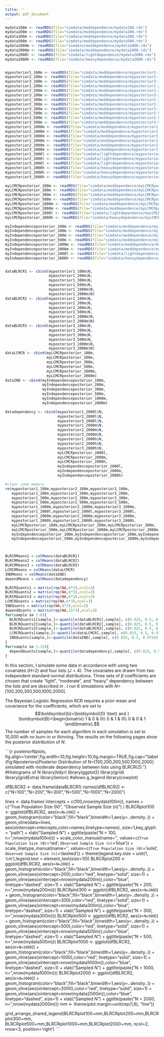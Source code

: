 ```yaml
---
title: ''
output: pdf_document
---
```


\section{Simulations}
\label{Sec:simulations}

```r
mydata100m <- readRDS(file="simdata/moddependence/mydata100.rds")
mydata200m <- readRDS(file="simdata/moddependence/mydata200.rds")
mydata300m <- readRDS(file="simdata/moddependence/mydata300.rds")
mydata500m <- readRDS(file="simdata/moddependence/mydata500.rds")
mydata1000m <- readRDS(file="simdata/moddependence/mydata1000.rds")
mydata2000m <- readRDS(file="simdata/moddependence/mydata2000.rds")
mydata2000l <- readRDS(file="simdata/lightdependence/mydata2000.rds")
mydata2000h <- readRDS(file="simdata/heavydependence/mydata2000.rds")


myposterior1_100m <- readRDS(file="simdata/moddependence/myposterior1-100.rds")
myposterior2_100m <- readRDS(file="simdata/moddependence/myposterior2-100.rds")
myposterior3_100m <- readRDS(file="simdata/moddependence/myposterior3-100.rds")
myposterior1_200m <- readRDS(file="simdata/moddependence/myposterior1-200.rds")
myposterior2_200m <- readRDS(file="simdata/moddependence/myposterior2-200.rds")
myposterior3_200m <- readRDS(file="simdata/moddependence/myposterior3-200.rds")
myposterior1_300m <- readRDS(file="simdata/moddependence/myposterior1-300.rds")
myposterior2_300m <- readRDS(file="simdata/moddependence/myposterior2-300.rds")
myposterior3_300m <- readRDS(file="simdata/moddependence/myposterior3-300.rds")
myposterior1_500m <- readRDS(file="simdata/moddependence/myposterior1-500.rds")
myposterior2_500m <- readRDS(file="simdata/moddependence/myposterior2-500.rds")
myposterior3_500m <- readRDS(file="simdata/moddependence/myposterior3-500.rds")
myposterior1_1000m <- readRDS(file="simdata/moddependence/myposterior1-1000.rds")
myposterior2_1000m <- readRDS(file="simdata/moddependence/myposterior2-1000.rds")
myposterior3_1000m <- readRDS(file="simdata/moddependence/myposterior3-1000.rds")
myposterior1_2000m <- readRDS(file="simdata/moddependence/myposterior1-2000.rds")
myposterior2_2000m <- readRDS(file="simdata/moddependence/myposterior2-2000.rds")
myposterior3_2000m <- readRDS(file="simdata/moddependence/myposterior3-2000.rds")
myposterior1_2000l <- readRDS(file="simdata/lightdependence/myposterior1-2000.rds")
myposterior2_2000l <- readRDS(file="simdata/lightdependence/myposterior2-2000.rds")
myposterior3_2000l <- readRDS(file="simdata/lightdependence/myposterior3-2000.rds")
myposterior1_2000h <- readRDS(file="simdata/heavydependence/myposterior1-2000.rds")
myposterior2_2000h <- readRDS(file="simdata/heavydependence/myposterior2-2000.rds")
myposterior3_2000h <- readRDS(file="simdata/heavydependence/myposterior3-2000.rds")

myLCMCRposterior_100m <- readRDS(file="simdata/moddependence/myLCMCRposterior100.rds")
myLCMCRposterior_200m <- readRDS(file="simdata/moddependence/myLCMCRposterior200.rds")
myLCMCRposterior_300m <- readRDS(file="simdata/moddependence/myLCMCRposterior300.rds")
myLCMCRposterior_500m <- readRDS(file="simdata/moddependence/myLCMCRposterior500.rds")
myLCMCRposterior_1000m <- readRDS(file="simdata/moddependence/myLCMCRposterior1000.rds")
myLCMCRposterior_2000m <- readRDS(file="simdata/moddependence/myLCMCRposterior2000.rds")
myLCMCRposterior_2000l <- readRDS(file="simdata/lightdependence/myLCMCRposterior2000.rds")
myLCMCRposterior_2000h <- readRDS(file="simdata/heavydependence/myLCMCRposterior2000.rds")

myIndependenceposterior_100m <- readRDS(file="simdata/moddependence/myIndependenceposterior100.rds")
myIndependenceposterior_200m <- readRDS(file="simdata/moddependence/myIndependenceposterior200.rds")
myIndependenceposterior_300m <- readRDS(file="simdata/moddependence/myIndependenceposterior300.rds")
myIndependenceposterior_500m <- readRDS(file="simdata/moddependence/myIndependenceposterior500.rds")
myIndependenceposterior_1000m <- readRDS(file="simdata/moddependence/myIndependenceposterior1000.rds")
myIndependenceposterior_2000m <- readRDS(file="simdata/moddependence/myIndependenceposterior2000.rds")
myIndependenceposterior_2000l <- readRDS(file="simdata/lightdependence/myIndependenceposterior2000.rds")
myIndependenceposterior_2000h <- readRDS(file="simdata/heavydependence/myIndependenceposterior2000.rds")


dataBLRCR1 <- cbind(myposterior1_100m$N,
                    myposterior1_200m$N,
                    myposterior1_300m$N,
                    myposterior1_500m$N,
                    myposterior1_1000m$N,
                    myposterior1_2000m$N)
dataBLRCR2 <- cbind(myposterior2_100m$N,
                    myposterior2_200m$N,
                    myposterior2_300m$N,
                    myposterior2_500m$N,
                    myposterior2_1000m$N,
                    myposterior2_2000m$N)
dataBLRCR3 <- cbind(myposterior3_100m$N,
                    myposterior3_200m$N,
                    myposterior3_300m$N,
                    myposterior3_500m$N,
                    myposterior3_1000m$N,
                    myposterior3_2000m$N)
dataLCMCR <- cbind(myLCMCRposterior_100m,
                   myLCMCRposterior_200m,
                   myLCMCRposterior_300m,
                   myLCMCRposterior_500m,
                   myLCMCRposterior_1000m,
                   myLCMCRposterior_2000m)
dataIND <- cbind(myIndependenceposterior_100m,
                 myIndependenceposterior_200m,
                 myIndependenceposterior_300m,
                 myIndependenceposterior_500m,
                 myIndependenceposterior_1000m,
                 myIndependenceposterior_2000m)

datadependency <- cbind(myposterior1_2000l$N,
                        myposterior2_2000l$N,
                        myposterior3_2000l$N,
                        myposterior1_2000m$N,
                        myposterior2_2000m$N,
                        myposterior3_2000m$N,
                        myposterior1_2000h$N,
                        myposterior2_2000h$N,
                        myposterior3_2000h$N,
                        myLCMCRposterior_2000l,
                        myLCMCRposterior_2000m,
                        myLCMCRposterior_2000h,
                        myIndependenceposterior_2000l,
                        myIndependenceposterior_2000m,
                        myIndependenceposterior_2000h)

#clear some memory
rm(myposterior1_100m,myposterior2_100m,myposterior3_100m,
   myposterior1_200m,myposterior2_200m,myposterior3_200m,
   myposterior1_300m,myposterior2_300m,myposterior3_300m,
   myposterior1_500m,myposterior2_500m,myposterior3_500m,
   myposterior1_1000m,myposterior2_1000m,myposterior3_1000m,
   myposterior1_2000l,myposterior2_2000l,myposterior3_2000l,
   myposterior1_2000m,myposterior2_2000m,myposterior3_2000m,
   myposterior1_2000h,myposterior2_2000h,myposterior3_2000h,
   myLCMCRposterior_100m,myLCMCRposterior_200m,myLCMCRposterior_300m,
   myLCMCRposterior_500m,myLCMCRposterior_1000m,myLCMCRposterior_2000m,
   myIndependenceposterior_100m,myIndependenceposterior_200m,myIndependenceposterior_300m,
   myIndependenceposterior_500m,myIndependenceposterior_1000m,myIndependenceposterior_2000m)



BLRCRMeans1 = colMeans(dataBLRCR1)
BLRCRMeans2 = colMeans(dataBLRCR2)
BLRCRMeans3 = colMeans(dataBLRCR3)
LCMCRMeans = colMeans(dataLCMCR)
INDMeans = colMeans(dataIND)
dependMeans = colMeans(datadependency)

BLRCRQuants1 = matrix(rep(NA,6*3),ncol=3)
BLRCRQuants2 = matrix(rep(NA,6*3),ncol=3)
BLRCRQuants3 = matrix(rep(NA,6*3),ncol=3)
LCMCRQuants = matrix(rep(NA,6*3),ncol=3)
INDQuants = matrix(rep(NA,6*3),ncol=3)
dependQuants = matrix(rep(NA,15*3),ncol=3)
for(sample in 1:6){
  BLRCRQuants1[sample,]<-quantile(dataBLRCR1[,sample], c(0.025, 0.5, 0.975))
  BLRCRQuants2[sample,]<-quantile(dataBLRCR2[,sample], c(0.025, 0.5, 0.975))
  BLRCRQuants3[sample,]<-quantile(dataBLRCR3[,sample], c(0.025, 0.5, 0.975))
  LCMCRQuants[sample,]<-quantile(dataLCMCR[,sample], c(0.025, 0.5, 0.975))
  INDQuants[sample,]<-quantile(dataIND[,sample], c(0.025, 0.5, 0.975))
}
for(sample in 1:15){
  dependQuants[sample,]<-quantile(datadependency[,sample], c(0.025, 0.5, 0.975))
}
```



In this section, I simulate some data in accordance with \autoref{eqn:logitdatacreation} using two covariates ($H$=2) and four lists ($J=4$).  The covariates are drawn from two independent standard normal distributions.  Three sets of $\beta$ coefficients are chosen that create "light", "moderate", and "heavy" dependency between the lists and are described in \autoref{table:1}.  I run 6 simulations with $N=$[100,200,300,500,1000,2000].

The Bayesian Logistic Regression RCR requires a prior mean and covariance for the coefficients, which are set to $$\boldsymbol{b}=\boldsymbol{0} \text{ and } \boldsymbol{B}=\begin{bmatrix}
1 & 0 & 0\\
0 & 1 & 0\\
0 & 0 & 1
\end{bmatrix}.$$
The number of samples for each algorithm in each simulation is set to 10,000 with no burn-in or thinning.  The results on the following pages show the posterior distribution of $N$.

\begin{table}[H]
\centering
\begin{tabular}{||c c c c||} 
 \hline
 \multicolumn{4}{||c||}{"Light"}\\
 \hline
 List ($j$) & $\beta_{0j}$ & $\beta_{1j}$ & $\beta_{2j}$   \\ [0.5ex] 
 \hline\hline
 1 & -2 &  -1  & 1 \\ 
 2 & -2 & 1  &  -1 \\
 3 & -2 & 1  &  1 \\
 4 & -2 &  -1  &  -1 \\
 \hline
\end{tabular}
\begin{tabular}{||c c c c||} 
\hline
 \multicolumn{4}{||c||}{"Moderate"}\\
 \hline
 List ($j$) & $\beta_{0j}$ & $\beta_{1j}$ & $\beta_{2j}$   \\ [0.5ex] 
 \hline\hline
 1 & -2 &  -1  & 1 \\ 
 2 & -2 & 1  &  -1 \\
 3 & -2 & -1  &  1 \\
 4 & -2 &  1  &  -1 \\
 \hline
\end{tabular}
\begin{tabular}{||c c c c||} 
 \hline
 \multicolumn{4}{||c||}{"Heavy"}\\
 \hline
 List ($j$) & $\beta_{0j}$ & $\beta_{1j}$ & $\beta_{2j}$   \\ [0.5ex] 
 \hline\hline
 1 & -2 &  -1  & 1 \\ 
 2 & -2 & -1  &  1 \\
 3 & -2 & -1  &  1 \\
 4 & -2 &  -1  &  1 \\
 \hline
\end{tabular}
\caption{Coefficients for Simulated Data}
\label{table:1}
\end{table}


\begin{table}[H]
\centering
\begin{tabular}{||r r r r c||} 
 \hline
$N$ & $n$ & Method & E[N] & $95\%$ CI   \\ [0.5ex] 
 \hline\hline
 100  &`r nrow(mydata100m)` & BLRCR(1) & `r op(BLRCRMeans1[1],1)`  & (`r op(BLRCRQuants1[1,c(1,3)],0)`) \\ 
      &                     & BLRCR(2) & `r op(BLRCRMeans2[1],1)`  & (`r op(BLRCRQuants2[1,c(1,3)],0)`) \\ 
      &                     & BLRCR(3) & `r op(BLRCRMeans3[1],1)`  & (`r op(BLRCRQuants3[1,c(1,3)],0)`) \\ 
      &                     & LCMCR & `r op(LCMCRMeans[1],1)`   & (`r op(LCMCRQuants[1,c(1,3)],0)`) \\ 
      &                     & Independent & `r op(INDMeans[1],1)`   & (`r op(INDQuants[1,c(1,3)],0)`) \\ 
 \hline
 200  &`r nrow(mydata200m)` & BLRCR(1) & `r op(BLRCRMeans1[2],1)`  & (`r op(BLRCRQuants1[2,c(1,3)],0)`) \\
      &                     & BLRCR(2) & `r op(BLRCRMeans2[2],1)`  & (`r op(BLRCRQuants2[2,c(1,3)],0)`) \\ 
      &                     & BLRCR(3) & `r op(BLRCRMeans3[2],1)`  & (`r op(BLRCRQuants3[2,c(1,3)],0)`) \\ 
      &                     & LCMCR & `r op(LCMCRMeans[2],1)`   & (`r op(LCMCRQuants[2,c(1,3)],0)`) \\ 
      &                     & Independent & `r op(INDMeans[2],1)`   & (`r op(INDQuants[2,c(1,3)],0)`) \\ 
 \hline
 300  &`r nrow(mydata300m)` & BLRCR(1) & `r op(BLRCRMeans1[3],1)`  & (`r op(BLRCRQuants1[3,c(1,3)],0)`) \\
      &                     & BLRCR(2) & `r op(BLRCRMeans2[3],1)`  & (`r op(BLRCRQuants2[3,c(1,3)],0)`) \\ 
      &                     & BLRCR(3) & `r op(BLRCRMeans3[3],1)`  & (`r op(BLRCRQuants3[3,c(1,3)],0)`) \\ 
      &                     & LCMCR & `r op(LCMCRMeans[3],1)`   & (`r op(LCMCRQuants[3,c(1,3)],0)`) \\ 
      &                     & Independent & `r op(INDMeans[3],1)`   & (`r op(INDQuants[3,c(1,3)],0)`) \\ 
 \hline
 500  &`r nrow(mydata500m)` & BLRCR(1) & `r op(BLRCRMeans1[4],1)`  & (`r op(BLRCRQuants1[4,c(1,3)],0)`) \\
      &                     & BLRCR(2) & `r op(BLRCRMeans2[4],1)`  & (`r op(BLRCRQuants2[4,c(1,3)],0)`) \\ 
      &                     & BLRCR(3) & `r op(BLRCRMeans3[4],1)`  & (`r op(BLRCRQuants3[4,c(1,3)],0)`) \\ 
      &                     & LCMCR & `r op(LCMCRMeans[4],1)`   & (`r op(LCMCRQuants[4,c(1,3)],0)`) \\ 
      &                     & Independent & `r op(INDMeans[4],1)`   & (`r op(INDQuants[4,c(1,3)],0)`) \\ 
 \hline
 1000 &`r nrow(mydata1000m)`& BLRCR(1) & `r op(BLRCRMeans1[5],1)`  & (`r op(BLRCRQuants1[5,c(1,3)],0)`) \\
      &                     & BLRCR(2) & `r op(BLRCRMeans2[5],1)`  & (`r op(BLRCRQuants2[5,c(1,3)],0)`) \\ 
      &                     & BLRCR(3) & `r op(BLRCRMeans3[5],1)`  & (`r op(BLRCRQuants3[5,c(1,3)],0)`) \\ 
      &                     & LCMCR & `r op(LCMCRMeans[5],1)`   & (`r op(LCMCRQuants[5,c(1,3)],0)`) \\ 
      &                     & Independent & `r op(INDMeans[5],1)`   & (`r op(INDQuants[5,c(1,3)],0)`) \\ 
 \hline
 2000 &`r nrow(mydata2000m)`& BLRCR(1) & `r op(BLRCRMeans1[6],1)`  & (`r op(BLRCRQuants1[6,c(1,3)],0)`) \\
      &                     & BLRCR(2) & `r op(BLRCRMeans2[6],1)`  & (`r op(BLRCRQuants2[6,c(1,3)],0)`) \\ 
      &                     & BLRCR(3) & `r op(BLRCRMeans3[6],1)`  & (`r op(BLRCRQuants3[6,c(1,3)],0)`) \\ 
      &                     & LCMCR & `r op(LCMCRMeans[6],1)`   & (`r op(LCMCRQuants[6,c(1,3)],0)`) \\ 
      &                     & Independent & `r op(INDMeans[6],1)`   & (`r op(INDQuants[6,c(1,3)],0)`) \\ 
 \hline
\end{tabular}
\caption{Results capture-recapture simulations with "moderate" dependency between lists.}
\label{table:2}
\end{table}




```{r posteriorNplots, fig.align='center',fig.width=10,fig.height=10,fig.margin=TRUE,fig.cap="\\label{fig:Nposteriors}Posterior Distribution of N=[100,200,300,500,1000,2000] simulated with moderate dependency between lists using BLRCR(2)."}
#Histograms of N
library(tidyr)
library(ggplot2)
library(grid)
library(gridExtra)
library(lemon) #allows g_legend
library(cowplot)

dfBLRCR2 <- data.frame(dataBLRCR1)
names(dfBLRCR2) <- c("N=100","N=200","N=300","N=500","N=1000","N=2000")

lines <- data.frame(
  intercepts = c(100,nrow(mydata100m)),
  names = c("True Population Size (N)", "Observed Sample Size (n)")
)
BLRCRplot100 <- ggplot(dfBLRCR2, aes(x=`N=100`)) + 
                geom_histogram(color="black",fill="black",binwidth=1,aes(y=..density..)) +
                geom_vline(data=lines,
                           aes(xintercept=intercepts,color=names,linetype=names), 
                           size=1,key_glyph = "path") +
                xlab("Sampled N") +
                ggtitle(paste("N = 100, n=",nrow(mydata100m))) +
                scale_color_manual(name='',
                     values=c(`True Population Size (N)`='red', `Observed Sample Size (n)`='blue')) +
                scale_linetype_manual(name='',
                     values=c(`True Population Size (N)`='solid', `Observed Sample Size (n)`='dashed')) +
                theme(legend.key.size = unit(1, 'cm'),legend.text = element_text(size=10))
BLRCRplot200 <- ggplot(dfBLRCR2, aes(x=`N=200`)) + 
                geom_histogram(color="black",fill="black",binwidth=1,aes(y=..density..)) + 
                geom_vline(aes(xintercept=200),color="red", linetype="solid", size=1) +
                geom_vline(aes(xintercept=nrow(mydata200m)),color="blue", linetype="dashed", size=1) +
                xlab("Sampled N") +
                ggtitle(paste("N = 200, n=",nrow(mydata200m))) 
BLRCRplot300 <- ggplot(dfBLRCR2, aes(x=`N=300`)) + 
                geom_histogram(color="black",fill="black",binwidth=1,aes(y=..density..)) +
                geom_vline(aes(xintercept=300),color="red", linetype="solid", size=1) +
                geom_vline(aes(xintercept=nrow(mydata300m)),color="blue", linetype="dashed", size=1) +
                xlab("Sampled N") +
                ggtitle(paste("N = 300, n=",nrow(mydata300m))) 
BLRCRplot500 <- ggplot(dfBLRCR2, aes(x=`N=500`)) + 
                geom_histogram(color="black",fill="black",binwidth=1,aes(y=..density..)) +
                geom_vline(aes(xintercept=500),color="red", linetype="solid", size=1) +
                geom_vline(aes(xintercept=nrow(mydata500m)),color="blue", linetype="dashed", size=1) +
                xlab("Sampled N") +
                ggtitle(paste("N = 500, n=",nrow(mydata500m))) 
BLRCRplot1000 <- ggplot(dfBLRCR2, aes(x=`N=1000`)) + 
                 geom_histogram(color="black",fill="black",binwidth=1,aes(y=..density..)) +
                 geom_vline(aes(xintercept=1000),color="red", linetype="solid", size=1) +
                 geom_vline(aes(xintercept=nrow(mydata1000m)),color="blue", linetype="dashed", size=1) +
                 xlab("Sampled N") +
                 ggtitle(paste("N = 1000, n=",nrow(mydata1000m))) 
BLRCRplot2000 <- ggplot(dfBLRCR2, aes(x=`N=2000`)) + 
                 geom_histogram(color="black",fill="black",binwidth=1,aes(y=..density..)) +
                 geom_vline(aes(xintercept=2000),color="red", linetype="solid", size=1) +
                 geom_vline(aes(xintercept=nrow(mydata2000m)),color="blue", linetype="dashed", size=1) +
                 xlab("Sampled N") +
                 ggtitle(paste("N = 2000, n=",nrow(mydata2000m))) 
mm <- theme(plot.margin=unit(rep(1,6), "line"))


grid_arrange_shared_legend(BLRCRplot100+mm,BLRCRplot200+mm,BLRCRplot300+mm,
                           BLRCRplot500+mm,BLRCRplot1000+mm,BLRCRplot2000+mm, ncol=2, nrow=3, position='right')
```


\begin{table}[H]
\centering
\begin{tabular}{||r r r r c||} 
 \hline
$\boldsymbol{\beta}$ & $n$ & Method & E[N] & $95\%$ CI   \\ [0.5ex] 
 \hline\hline
 "light"  &`r nrow(mydata2000l)` & BLRCR(1) & `r op(dependMeans[1],1)`  & (`r op(dependQuants[1,c(1,3)],0)`) \\ 
      &                     & BLRCR(2) & `r op(dependMeans[2],1)`  & (`r op(dependQuants[2,c(1,3)],0)`) \\ 
      &                     & BLRCR(3) & `r op(dependMeans[3],1)`  & (`r op(dependQuants[3,c(1,3)],0)`) \\ 
      &                     & LCMCR & `r op(dependMeans[10],1)`   & (`r op(dependQuants[10,c(1,3)],0)`) \\ 
      &                     & Independent & `r op(dependMeans[13],1)`   & (`r op(dependQuants[13,c(1,3)],0)`) \\ 
 \hline
 "moderate"  &`r nrow(mydata2000m)` & BLRCR(1) & `r op(dependMeans[4],1)`  & (`r op(dependQuants[4,c(1,3)],0)`) \\
      &                     & BLRCR(2) & `r op(dependMeans[5],1)`  & (`r op(dependQuants[5,c(1,3)],0)`) \\ 
      &                     & BLRCR(3) & `r op(dependMeans[6],1)`  & (`r op(dependQuants[6,c(1,3)],0)`) \\ 
      &                     & LCMCR & `r op(dependMeans[11],1)`   & (`r op(dependQuants[11,c(1,3)],0)`) \\ 
      &                     & Independent & `r op(dependMeans[14],1)`   & (`r op(dependQuants[14,c(1,3)],0)`) \\ 
 \hline
 "heavy"  &`r nrow(mydata2000h)` & BLRCR(1) & `r op(dependMeans[7],1)`  & (`r op(dependQuants[7,c(1,3)],0)`) \\
      &                     & BLRCR(2) & `r op(dependMeans[8],1)`  & (`r op(dependQuants[8,c(1,3)],0)`) \\ 
      &                     & BLRCR(3) & `r op(dependMeans[9],1)`  & (`r op(dependQuants[9,c(1,3)],0)`) \\ 
      &                     & LCMCR & `r op(dependMeans[12],1)`   & (`r op(dependQuants[12,c(1,3)],0)`) \\ 
      &                     & Independent & `r op(dependMeans[15],1)`   & (`r op(dependQuants[15,c(1,3)],0)`) \\ 
 \hline
\end{tabular}
\caption{Results capture-recapture simulations using $N=2000$ with "light", "moderate", and "heavy" dependency between lists.}
\label{table:3}
\end{table}